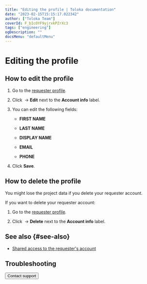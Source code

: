 ```yaml
---
title: "Editing the profile | Toloka documentation"
date: "2023-02-15T15:15:17.022342"
author: ["Toloka Team"]
coverId: F_bIcOYF9yjrxkPZrXc3
tags: ["engineering"]
ogDescription: ""
docsMenu: "defaultMenu"
---
```



# Editing the profile

## How to edit the profile

1. Go to the [requester profile](https://platform.toloka.ai/requester/profile).

1. Click <img src="https://tlkfrontprod.azureedge.net/portal-production/static/uploaded/images/1675425178780/1675425178780_original_svg.svg" alt="" /> → **Edit** next to the **Account info** label.

1. You can edit the following fields:

    - **FIRST NAME**

    - **LAST NAME**

    - **DISPLAY NAME**

    - **EMAIL**

    - **PHONE**

1. Click **Save**.

## How to delete the profile

<Note mode="restriction" title="Alert">

You might lose the project data if you delete your requester account.

</Note>

If you want to delete your requester account:

1. Go to the [requester profile](https://platform.toloka.ai/requester/profile).

1. Click <img src="https://tlkfrontprod.azureedge.net/portal-production/static/uploaded/images/1675425178780/1675425178780_original_svg.svg" alt="" /> → **Delete** next to the **Account info** label.

## See also {#see-also}

- [Shared access to the requester's account](/docs/guide/multiple-access)

## Troubleshooting

<FaqChangeAccountType/>

<FaqDeleteAccount/>

<Button themeColor="light" view="default" size="l" type="link" url="/docs/guide/troubleshooting/support?form-source=guide-edit-profile">Contact support</Button>
